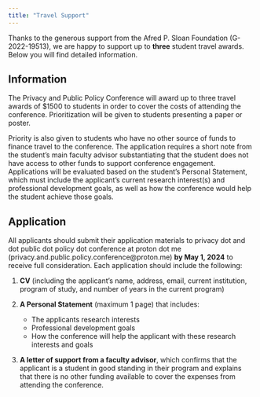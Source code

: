 ```yaml
---
title: "Travel Support"
---
```


Thanks to the generous support from the Afred P. Sloan Foundation (G-2022-19513), we are happy to support up to **three** student travel awards. Below you will find detailed information.

## Information

The Privacy and Public Policy Conference will award up to three travel awards of \$1500 to students in order to cover the costs of attending the conference. Prioritization will be given to students presenting a paper or poster.

Priority is also given to students who have no other source of funds to finance travel to the conference. The application requires a short note from the student's main faculty advisor substantiating that the student does not have access to other funds to support conference engagement. Applications will be evaluated based on the student's Personal Statement, which must include the applicant's current research interest(s) and professional development goals, as well as how the conference would help the student achieve those goals.

## Application

All applicants should submit their application materials to privacy dot and dot public dot policy dot conference at proton dot me (privacy.and.public.policy.conference@proton.me) **by May 1, 2024** to receive full consideration. Each application should include the following:

1.  **CV** (including the applicant's name, address, email, current institution, program of study, and number of years in the current program)

2.  **A Personal Statement** (maximum 1 page) that includes:

    -   The applicants research interests
    -   Professional development goals
    -   How the conference will help the applicant with these research interests and goals

3.  **A letter of support from a faculty advisor**, which confirms that the applicant is a student in good standing in their program and explains that there is no other funding available to cover the expenses from attending the conference.

